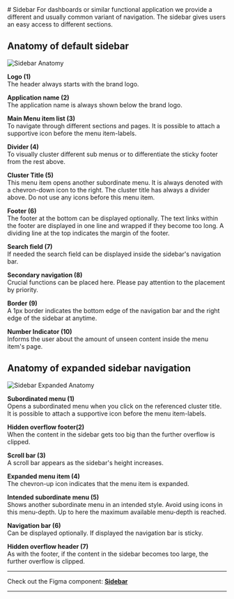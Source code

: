 



<Meta of={SidebarStories} /> 
# Sidebar
For dashboards or similar functional application we provide a different and usually common variant of navigation. The sidebar gives users an easy access to different sections.

## Anatomy of default sidebar
<img src={SidebarAnatomy} alt="Sidebar Anatomy" />

**Logo (1)**\
The header always starts with the brand logo.


**Application name (2)**\
The application name is always shown below the brand logo.
 

**Main Menu item list (3)**\
To navigate through different sections and pages. It is possible to attach a supportive icon before the menu item-labels.


**Divider (4)**\
To visually cluster different sub menus or to differentiate the sticky footer from the rest above.


**Cluster Title (5)**\
This menu item opens another subordinate menu. It is always denoted with a chevron-down icon to the right. The cluster title has always a divider above. Do not use any icons before this menu item.


**Footer (6)**\
The footer at the bottom can be displayed optionally. The text links within the footer are displayed in one line and wrapped if they become too long. A dividing line at the top indicates the margin of the footer.


**Search field (7)**\
If needed the search field can be displayed inside the sidebar's navigation bar.


**Secondary navigation (8)**\
Crucial functions can be placed here. Please pay attention to the placement by priority.


**Border (9)**\
A 1px border indicates the bottom edge of the navigation bar and the right edge of the sidebar at anytime.


**Number Indicator (10)**\
Informs the user about the amount of unseen content inside the menu item's page.


## Anatomy of expanded sidebar navigation
<img src={SidebarExpandedAnatomy} alt="Sidebar Expanded Anatomy" />

**Subordinated menu (1)**\
Opens a subordinated menu when you click on the referenced cluster title. It is possible to attach a supportive icon before the menu item-labels.


**Hidden overflow footer(2)**\
When the content in the sidebar gets too big than the further overflow is clipped.
 

**Scroll bar (3)**\
A scroll bar appears as the sidebar's height increases.


**Expanded menu item (4)**\
The chevron-up icon indicates that the menu item is expanded.


**Intended subordinate menu (5)**\
Shows another subordinate menu in an intended style. Avoid using icons in this menu-depth. Up to here the maximum available menu-depth is reached.


**Navigation bar (6)**\
Can be displayed optionally. If displayed the navigation bar is sticky.


**Hidden overflow header (7)**\
As with the footer, if the content in the sidebar becomes too large, the further overflow is clipped.

***
Check out the Figma component: **[Sidebar](https://www.figma.com/file/zPvPwPgb4EsYFXKC2nhzSG/Infineon-DDS-%7C-Main?type=design&node-id=39925-19973&mode=design&t=F2eqm8hE80jZouGN-4)**
***